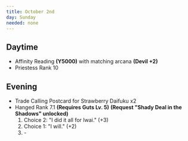 ```yaml
---
title: October 2nd
day: Sunday
needed: none
---
```


## Daytime
- Affinity Reading **(Y5000)** with matching arcana **(Devil +2)**
- Priestess Rank 10

## Evening
- Trade Calling Postcard for Strawberry Daifuku x2
- Hanged Rank 7.1 **(Requires Guts Lv. 5)** **(Request "Shady Deal in the Shadows" unlocked)**
    1. Choice 2: "I did it all for Iwai." (+3)
    1. Choice 1: "I will." (+2)
    1. \-